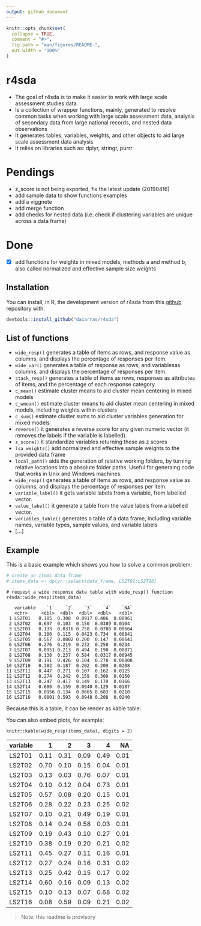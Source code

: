 ```yaml
---
output: github_document
---
```


<!-- README.md is generated from README.Rmd. Please edit that file -->

```r
knitr::opts_chunk$set(
  collapse = TRUE,
  comment = "#>",
  fig.path = "man/figures/README-",
  out.width = "100%"
)
```
# r4sda

- The goal of r4sda is to make it easier to work with large scale assessment studies data.
- Is a collection of wrapper functions, mainly, generated to resolve common tasks when working with large scale assessment data, analysis of secondary data from large national records, and nested data observations
- It generates tables, variables, weights, and other objects to aid large scale assessment data analysis
- It relies on libraries such as: dplyr, stringr, purrr


# Pendings

- z_score is not being exported, fix the latest update (20190416)
- add sample data to show functions examples
- add a viggnete
- add merge function
- add checks for nested data (i.e. check if clustering variables are unique across a data frame)

# Done
- [x] add functions for weights in mixed models, methods a and method b, also called normalized and effective sample size weights

## Installation

You can install, in R, the development version of r4sda from this [github](https://github.com/dacarras/r4sda) repository with:

``` r
devtools::install_github("dacarras/r4sda")
```

## List of functions

- `wide_resp()` generates a table of items as rows, and response value as columns, and displays the percentage of responses per item.
- `wide_var()` generates a table of response as rows, and variablesas columns, and displays the percentage of responses per item.
- `stack_resp()` generates a table of items as rows, responses as attributes of items, and the percentage of each response category.
- `c_mean()` estimate cluster means to aid cluster mean centering in mixed models
- `c_wmean()` estimate cluster means to aid cluster mean centering in
    mixed models, including weights within clusters
- `c_sum()` estimate cluster sums to aid cluster variables generation for mixed models
- `reverse()` it generates a reverse score for any given numeric vector (it removes the labels if the variable is labelled).
- `z_score()` it standardize variables returning these as z scores
- `lsa_weights()` add normalized and effective sample weights to the provided data frame
- `local_path()` aids the generation of relative working folders, by turning relative locations into a absolute folder paths. Useful for generaing code that works in Unix and Windows machines.
- `wide_resp()` generates a table of items as rows, and response value as columns, and displays the percentage of responses per item.
- `variable_label()` it gets variable labels from a variable, from labelled vector.
- `value_label()` it generate a table from the value labels from a labelled vector.
- `variables_table()` generates a table of a data frame, including variable names, variable types, sample values, and variable labels
- [...]


## Example

This is a basic example which shows you how to solve a common problem:

```r
# create an items data frame
# items_data <- dplyr::select(data_frame, LS2T01:LS2T16)

```



```text
# request a wide response data table with wide_resp() function
r4sda::wide_resp(items_data)

   variable    `1`    `2`    `3`    `4`    `NA`
   <chr>     <dbl>  <dbl>  <dbl>  <dbl>   <dbl>
 1 LS2T01   0.105  0.308  0.0917 0.486  0.00961
 2 LS2T02   0.697  0.103  0.150  0.0389 0.0104 
 3 LS2T03   0.133  0.0316 0.758  0.0708 0.00664
 4 LS2T04   0.100  0.115  0.0423 0.734  0.00841
 5 LS2T05   0.567  0.0802 0.200  0.147  0.00641
 6 LS2T06   0.276  0.219  0.232  0.250  0.0234 
 7 LS2T07   0.0951 0.213  0.494  0.190  0.00871
 8 LS2T08   0.138  0.237  0.584  0.0317 0.00945
 9 LS2T09   0.191  0.426  0.104  0.270  0.00808
10 LS2T10   0.382  0.187  0.202  0.209  0.0208 
11 LS2T11   0.447  0.271  0.107  0.162  0.0125 
12 LS2T12   0.274  0.242  0.159  0.309  0.0150 
13 LS2T13   0.247  0.417  0.149  0.170  0.0166 
14 LS2T14   0.600  0.159  0.0940 0.129  0.0187 
15 LS2T15   0.0956 0.134  0.0665 0.683  0.0210 
16 LS2T16   0.0801 0.593  0.0948 0.208  0.0240 
```

Because this is a table, it can be render as kable table: 

You can also embed plots, for example:

```text
knitr::kable(wide_resp(items_data), digits = 2)

```

|variable |    1|    2|    3|    4|   NA|
|:--------|----:|----:|----:|----:|----:|
|LS2T01   | 0.11| 0.31| 0.09| 0.49| 0.01|
|LS2T02   | 0.70| 0.10| 0.15| 0.04| 0.01|
|LS2T03   | 0.13| 0.03| 0.76| 0.07| 0.01|
|LS2T04   | 0.10| 0.12| 0.04| 0.73| 0.01|
|LS2T05   | 0.57| 0.08| 0.20| 0.15| 0.01|
|LS2T06   | 0.28| 0.22| 0.23| 0.25| 0.02|
|LS2T07   | 0.10| 0.21| 0.49| 0.19| 0.01|
|LS2T08   | 0.14| 0.24| 0.58| 0.03| 0.01|
|LS2T09   | 0.19| 0.43| 0.10| 0.27| 0.01|
|LS2T10   | 0.38| 0.19| 0.20| 0.21| 0.02|
|LS2T11   | 0.45| 0.27| 0.11| 0.16| 0.01|
|LS2T12   | 0.27| 0.24| 0.16| 0.31| 0.02|
|LS2T13   | 0.25| 0.42| 0.15| 0.17| 0.02|
|LS2T14   | 0.60| 0.16| 0.09| 0.13| 0.02|
|LS2T15   | 0.10| 0.13| 0.07| 0.68| 0.02|
|LS2T16   | 0.08| 0.59| 0.09| 0.21| 0.02|

>Note: this readme is provisory
